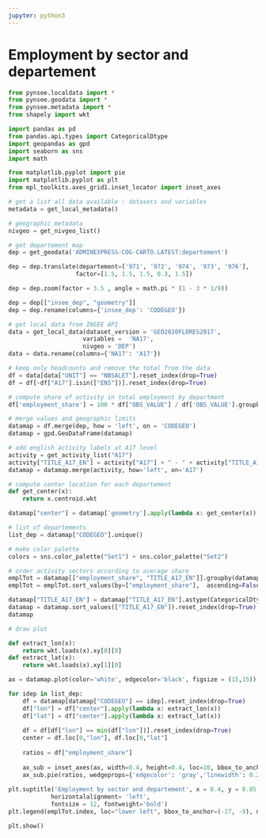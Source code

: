 ```yaml
---
jupyter: python3
---
```


# Employment by sector and departement

```python
from pynsee.localdata import *
from pynsee.geodata import *
from pynsee.metadata import *
from shapely import wkt

import pandas as pd
from pandas.api.types import CategoricalDtype
import geopandas as gpd
import seaborn as sns
import math

from matplotlib.pyplot import pie
import matplotlib.pyplot as plt
from mpl_toolkits.axes_grid1.inset_locator import inset_axes

# get a list all data available : datasets and variables
metadata = get_local_metadata()

# geographic metadata
nivgeo = get_nivgeo_list()
```

```python
# get departement map
dep = get_geodata('ADMINEXPRESS-COG-CARTO.LATEST:departement')

dep = dep.translate(departement=['971', '972', '974', '973', '976'],
                   factor=[1.5, 1.5, 1.5, 0.3, 1.5])

dep = dep.zoom(factor = 3.5 , angle = math.pi * (1 - 3 * 1/9))

dep = dep[["insee_dep", "geometry"]]
dep = dep.rename(columns={'insee_dep': 'CODEGEO'})
```

```python
# get local data from INSEE API
data = get_local_data(dataset_version = 'GEO2020FLORES2017',
                     variables =  'NA17',
                     nivgeo = 'DEP')
data = data.rename(columns={'NA17': 'A17'})
```

```python
# keep only headcounts and remove the total from the data
df = data[data["UNIT"] == "NBSALET"].reset_index(drop=True)
df = df[~df["A17"].isin(["ENS"])].reset_index(drop=True)
```

```python
# compute share of activity in total employment by department
df['employment_share'] = 100 * df["OBS_VALUE"] / df['OBS_VALUE'].groupby(df['CODEGEO']).transform('sum')
```

```python
# merge values and geographic limits
datamap = df.merge(dep, how = 'left', on = 'CODEGEO')
datamap = gpd.GeoDataFrame(datamap)
```

```python
# add english activity labels at A17 level
activity = get_activity_list("A17")
activity["TITLE_A17_EN"] = activity["A17"] + " - " + activity["TITLE_A17_EN"]
datamap = datamap.merge(activity, how='left', on='A17')
```

```python
# compute center location for each departement
def get_center(x):
    return x.centroid.wkt

datamap["center"] = datamap['geometry'].apply(lambda x: get_center(x))

# list of departements
list_dep = datamap["CODEGEO"].unique() 
```

```python
# make color palette
colors = sns.color_palette("Set1") + sns.color_palette("Set2")

# order activity sectors according to average share
emplTot = datamap[["employment_share", "TITLE_A17_EN"]].groupby(datamap['TITLE_A17_EN']).mean()
emplTot = emplTot.sort_values(by=["employment_share"],  ascending=False)

datamap["TITLE_A17_EN"] = datamap["TITLE_A17_EN"].astype(CategoricalDtype(categories=emplTot.index, ordered=True))
datamap = datamap.sort_values(["TITLE_A17_EN"]).reset_index(drop=True)
datamap
```

```python
# draw plot

def extract_lon(x):    
    return wkt.loads(x).xy[0][0]
def extract_lat(x):    
    return wkt.loads(x).xy[1][0]

ax = datamap.plot(color='white', edgecolor='black', figsize = (15,15))

for idep in list_dep:
    df = datamap[datamap["CODEGEO"] == idep].reset_index(drop=True)   
    df["lon"] = df["center"].apply(lambda x: extract_lon(x))
    df["lat"] = df["center"].apply(lambda x: extract_lat(x))
    
    df = df[df["lon"] == min(df["lon"])].reset_index(drop=True)
    center = df.loc[0,"lon"], df.loc[0,"lat"]
    
    ratios = df["employment_share"]
    
    ax_sub = inset_axes(ax, width=0.4, height=0.4, loc=10, bbox_to_anchor=center, bbox_transform=ax.transData)
    ax_sub.pie(ratios, wedgeprops={'edgecolor': 'gray','linewidth': 0.25}, colors = colors)
    
plt.suptitle('Employment by sector and departement', x = 0.4, y = 0.85,
            horizontalalignment= 'left',
            fontsize = 12, fontweight='bold')
plt.legend(emplTot.index, loc="lower left", bbox_to_anchor=(-27, -9), ncol=2)

plt.show()
```

